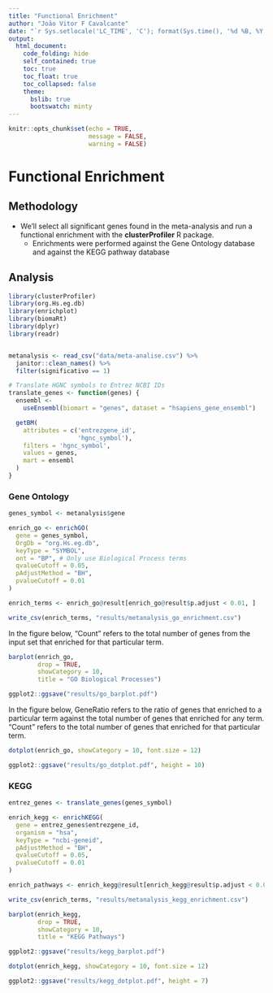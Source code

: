 ```yaml
---
title: "Functional Enrichment"
author: "João Vitor F Cavalcante"
date: "`r Sys.setlocale('LC_TIME', 'C'); format(Sys.time(), '%d %B, %Y')`"
output:
  html_document:
    code_folding: hide
    self_contained: true
    toc: true
    toc_float: true
    toc_collapsed: false
    theme:
      bslib: true
      bootswatch: minty
---
```


```r
knitr::opts_chunk$set(echo = TRUE,
                      message = FALSE,
                      warning = FALSE)
```

# Functional Enrichment

## Methodology

- We'll select all significant genes found in the meta-analysis and run
a functional enrichment with the **clusterProfiler** R package.
  - Enrichments were performed against the Gene Ontology database
  and against the KEGG pathway database

## Analysis

```r
library(clusterProfiler)
library(org.Hs.eg.db)
library(enrichplot)
library(biomaRt)
library(dplyr)
library(readr)


metanalysis <- read_csv("data/meta-analise.csv") %>%
  janitor::clean_names() %>%
  filter(significativo == 1)

# Translate HGNC symbols to Entrez NCBI IDs
translate_genes <- function(genes) {
  ensembl <-
    useEnsembl(biomart = "genes", dataset = "hsapiens_gene_ensembl")

  getBM(
    attributes = c('entrezgene_id',
                   'hgnc_symbol'),
    filters = 'hgnc_symbol',
    values = genes,
    mart = ensembl
  )
}
```

### Gene Ontology

```r
genes_symbol <- metanalysis$gene

enrich_go <- enrichGO(
  gene = genes_symbol,
  OrgDb = "org.Hs.eg.db",
  keyType = "SYMBOL",
  ont = "BP", # Only use Biological Process terms
  qvalueCutoff = 0.05,
  pAdjustMethod = "BH",
  pvalueCutoff = 0.01
)

enrich_terms <- enrich_go@result[enrich_go@result$p.adjust < 0.01, ]

write_csv(enrich_terms, "results/metanalysis_go_enrichment.csv")
```

In the figure below, "Count" refers to the total number of genes from the input set
that enriched for that particular term.

```r
barplot(enrich_go,
        drop = TRUE,
        showCategory = 10,
        title = "GO Biological Processes")

ggplot2::ggsave("results/go_barplot.pdf")
```

In the figure below, GeneRatio refers to the ratio of genes that enriched
to a particular term against the total number of genes that enriched for any term.
"Count" refers to the total number of genes that enriched for that particular term.

```r
dotplot(enrich_go, showCategory = 10, font.size = 12)

ggplot2::ggsave("results/go_dotplot.pdf", height = 10)
```


### KEGG

```r
entrez_genes <- translate_genes(genes_symbol)
```


```r
enrich_kegg <- enrichKEGG(
  gene = entrez_genes$entrezgene_id,
  organism = "hsa",
  keyType = "ncbi-geneid",
  pAdjustMethod = "BH",
  qvalueCutoff = 0.05,
  pvalueCutoff = 0.01
)

enrich_pathways <- enrich_kegg@result[enrich_kegg@result$p.adjust < 0.01, ]

write_csv(enrich_terms, "results/metanalysis_kegg_enrichment.csv")
```

```r
barplot(enrich_kegg,
        drop = TRUE,
        showCategory = 10,
        title = "KEGG Pathways")

ggplot2::ggsave("results/kegg_barplot.pdf")
```

```r
dotplot(enrich_kegg, showCategory = 10, font.size = 12)

ggplot2::ggsave("results/kegg_dotplot.pdf", height = 7)
```

